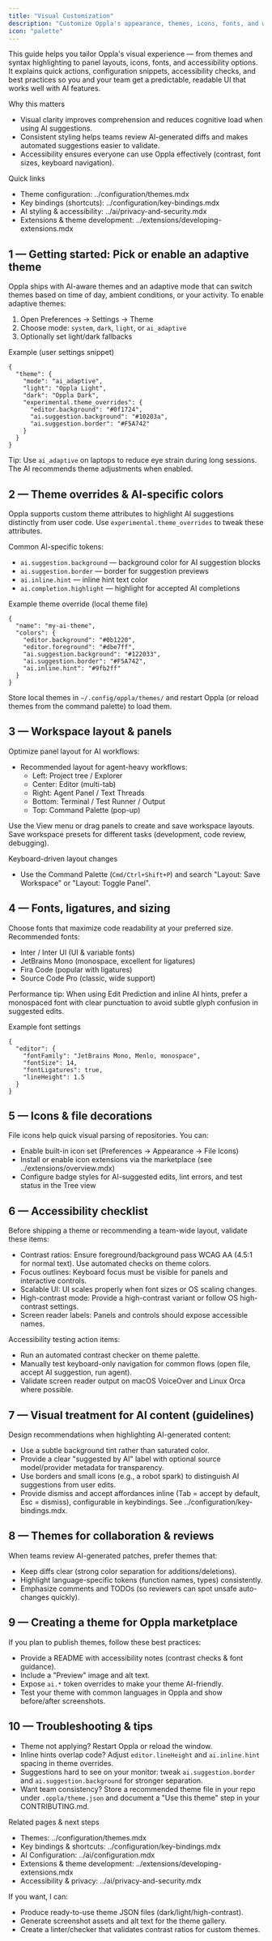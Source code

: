 ```yaml
---
title: "Visual Customization"
description: "Customize Oppla's appearance, themes, icons, fonts, and workspace layout for an optimal AI-assisted development experience"
icon: "palette"
---
```


This guide helps you tailor Oppla's visual experience — from themes and syntax highlighting to panel layouts, icons, fonts, and accessibility options. It explains quick actions, configuration snippets, accessibility checks, and best practices so you and your team get a predictable, readable UI that works well with AI features.

Why this matters
- Visual clarity improves comprehension and reduces cognitive load when using AI suggestions.
- Consistent styling helps teams review AI-generated diffs and makes automated suggestions easier to validate.
- Accessibility ensures everyone can use Oppla effectively (contrast, font sizes, keyboard navigation).

Quick links
- Theme configuration: ../configuration/themes.mdx
- Key bindings (shortcuts): ../configuration/key-bindings.mdx
- AI styling & accessibility: ../ai/privacy-and-security.mdx
- Extensions & theme development: ../extensions/developing-extensions.mdx

1 — Getting started: Pick or enable an adaptive theme
-----------------------------------------
Oppla ships with AI-aware themes and an adaptive mode that can switch themes based on time of day, ambient conditions, or your activity. To enable adaptive themes:

1. Open Preferences → Settings → Theme
2. Choose mode: `system`, `dark`, `light`, or `ai_adaptive`
3. Optionally set light/dark fallbacks

Example (user settings snippet)
```docs/ide/configuring-oppla.mdx#L1-60
{
  "theme": {
    "mode": "ai_adaptive",
    "light": "Oppla Light",
    "dark": "Oppla Dark",
    "experimental.theme_overrides": {
      "editor.background": "#0f1724",
      "ai.suggestion.background": "#10203a",
      "ai.suggestion.border": "#F5A742"
    }
  }
}
```

Tip: Use `ai_adaptive` on laptops to reduce eye strain during long sessions. The AI recommends theme adjustments when enabled.

2 — Theme overrides & AI-specific colors
-----------------------------------------
Oppla supports custom theme attributes to highlight AI suggestions distinctly from user code. Use `experimental.theme_overrides` to tweak these attributes.

Common AI-specific tokens:
- `ai.suggestion.background` — background color for AI suggestion blocks
- `ai.suggestion.border` — border for suggestion previews
- `ai.inline.hint` — inline hint text color
- `ai.completion.highlight` — highlight for accepted AI completions

Example theme override (local theme file)
```docs/ide/configuration/themes.mdx#L1-40
{
  "name": "my-ai-theme",
  "colors": {
    "editor.background": "#0b1220",
    "editor.foreground": "#dbe7ff",
    "ai.suggestion.background": "#122033",
    "ai.suggestion.border": "#F5A742",
    "ai.inline.hint": "#9fb2ff"
  }
}
```

Store local themes in `~/.config/oppla/themes/` and restart Oppla (or reload themes from the command palette) to load them.

3 — Workspace layout & panels
-----------------------------------------
Optimize panel layout for AI workflows:

- Recommended layout for agent-heavy workflows:
  - Left: Project tree / Explorer
  - Center: Editor (multi-tab)
  - Right: Agent Panel / Text Threads
  - Bottom: Terminal / Test Runner / Output
  - Top: Command Palette (pop-up)

Use the View menu or drag panels to create and save workspace layouts. Save workspace presets for different tasks (development, code review, debugging).

Keyboard-driven layout changes
- Use the Command Palette (`Cmd/Ctrl+Shift+P`) and search "Layout: Save Workspace" or "Layout: Toggle Panel".

4 — Fonts, ligatures, and sizing
-----------------------------------------
Choose fonts that maximize code readability at your preferred size. Recommended fonts:
- Inter / Inter UI (UI & variable fonts)
- JetBrains Mono (monospace, excellent for ligatures)
- Fira Code (popular with ligatures)
- Source Code Pro (classic, wide support)

Performance tip: When using Edit Prediction and inline AI hints, prefer a monospaced font with clear punctuation to avoid subtle glyph confusion in suggested edits.

Example font settings
```docs/ide/configuring-oppla.mdx#L61-120
{
  "editor": {
    "fontFamily": "JetBrains Mono, Menlo, monospace",
    "fontSize": 14,
    "fontLigatures": true,
    "lineHeight": 1.5
  }
}
```

5 — Icons & file decorations
-----------------------------------------
File icons help quick visual parsing of repositories. You can:
- Enable built-in icon set (Preferences → Appearance → File Icons)
- Install or enable icon extensions via the marketplace (see ../extensions/overview.mdx)
- Configure badge styles for AI-suggested edits, lint errors, and test status in the Tree view

6 — Accessibility checklist
-----------------------------------------
Before shipping a theme or recommending a team-wide layout, validate these items:

- Contrast ratios: Ensure foreground/background pass WCAG AA (4.5:1 for normal text). Use automated checks on theme colors.
- Focus outlines: Keyboard focus must be visible for panels and interactive controls.
- Scalable UI: UI scales properly when font sizes or OS scaling changes.
- High-contrast mode: Provide a high-contrast variant or follow OS high-contrast settings.
- Screen reader labels: Panels and controls should expose accessible names.

Accessibility testing action items:
- Run an automated contrast checker on theme palette.
- Manually test keyboard-only navigation for common flows (open file, accept AI suggestion, run agent).
- Validate screen reader output on macOS VoiceOver and Linux Orca where possible.

7 — Visual treatment for AI content (guidelines)
-----------------------------------------
Design recommendations when highlighting AI-generated content:

- Use a subtle background tint rather than saturated color.
- Provide a clear "suggested by AI" label with optional source model/provider metadata for transparency.
- Use borders and small icons (e.g., a robot spark) to distinguish AI suggestions from user edits.
- Provide dismiss and accept affordances inline (Tab = accept by default, Esc = dismiss), configurable in keybindings. See ../configuration/key-bindings.mdx.

8 — Themes for collaboration & reviews
-----------------------------------------
When teams review AI-generated patches, prefer themes that:
- Keep diffs clear (strong color separation for additions/deletions).
- Highlight language-specific tokens (function names, types) consistently.
- Emphasize comments and TODOs (so reviewers can spot unsafe auto-changes quickly).

9 — Creating a theme for Oppla marketplace
-----------------------------------------
If you plan to publish themes, follow these best practices:
- Provide a README with accessibility notes (contrast checks & font guidance).
- Include a "Preview" image and alt text.
- Expose `ai.*` token overrides to make your theme AI-friendly.
- Test your theme with common languages in Oppla and show before/after screenshots.

10 — Troubleshooting & tips
-----------------------------------------
- Theme not applying? Restart Oppla or reload the window.
- Inline hints overlap code? Adjust `editor.lineHeight` and `ai.inline.hint` spacing in theme overrides.
- Suggestions hard to see on your monitor: tweak `ai.suggestion.border` and `ai.suggestion.background` for stronger separation.
- Want team consistency? Store a recommended theme file in your repo under `.oppla/theme.json` and document a "Use this theme" step in your CONTRIBUTING.md.

Related pages & next steps
- Themes: ../configuration/themes.mdx
- Key bindings & shortcuts: ../configuration/key-bindings.mdx
- AI Configuration: ../ai/configuration.mdx
- Extensions & theme development: ../extensions/developing-extensions.mdx
- Accessibility & privacy: ../ai/privacy-and-security.mdx

If you want, I can:
- Produce ready-to-use theme JSON files (dark/light/high-contrast).
- Generate screenshot assets and alt text for the theme gallery.
- Create a linter/checker that validates contrast ratios for custom themes.
